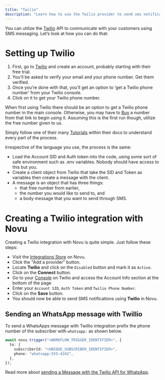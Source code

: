 ```yaml
---
title: "Twilio"
description: "Learn how to use the Twilio provider to send sms notifications using Novu"
---
```


You can utilize the [Twilio](https://www.twilio.com/) API to communicate with your customers using SMS messaging. Let’s look at how you can do that:

# Setting up Twilio

1. First, go to [Twilio](https://www.twilio.com/) and create an account, probably starting with their free trial.
2. You’ll be asked to verify your email and your phone number. Get them verified.
3. Once you’re done with that, you’ll get an option to ‘get a Twilio phone number’ from your Twilio console.
4. Click on it to get your Twilio phone number.

When first using Twilio there should be an option to get a Twilio phone number in the main console. Otherwise, you may have to [Buy](https://console.twilio.com/us1/develop/phone-numbers/manage/search?frameUrl=%2Fconsole%2Fphone-numbers%2Fsearch%3Fx-target-region%3Dus1&currentFrameUrl=%2Fconsole%2Fphone-numbers%2Fsearch%3FisoCountry%3DUS%26searchTerm%3D%26searchFilter%3Dleft%26searchType%3Dnumber%26x-target-region%3Dus1%26__override_layout__%3Dembed%26bifrost%3Dtrue) a number from that link to begin using it. Assuming this is the first run though, utilize the free number given to us.

Simply follow one of their many [Tutorials](https://www.twilio.com/docs/usage/requests-to-twilio) within their docs to understand every part of the process.

Irrespective of the language you use, the process is the same:

- Load the Account SID and Auth token into the code, using some sort of safe environment such as .env variables. Nobody should have access to this but you.
- Create a client object from Twilio that take the SID and Token as variables then create a message with the client.
- A message is an object that has three things:
  - that free number from earlier,
  - the number you would like to send to, and
  - a body message that you want to send through SMS.

# Creating a Twilio integration with Novu

Creating a Twilio integration with Novu is quite simple. Just follow these steps:

- Visit the [Integrations Store](https://dashboard.novu.co/integrations) on Novu.
- Click the "Add a provider" button.
- Locate **Twilio** and click on the `Disabled` button and mark it as `Active`.
- Click on the **Connect** button.
- Go to your [Console](https://console.twilio.com/) on Twilio and access the Account Info section at the bottom of the page
- Enter your `Account SID`, `Auth Token` and `Twilio Phone Number`.
- Click on the **Save** button.
- You should now be able to send SMS notifications using **Twilio** in Novu.

## Sending an WhatsApp message with Twillio

To send a WhatsApps message with Twillio integration prefix the phone number of the subscriber with `whatsapp:` as shown below.

```ts
await novu.trigger("<WORKFLOW_TRIGGER_IDENTIFIER>", {
  to: {
    subscriberId: "<UNIQUE_SUBSCRIBER_IDENTIFIER>",
    phone: "whatsapp:555-4242",
  },
});
```

Read more about [sending a Message with the Twilio API for WhatsApp](https://www.twilio.com/docs/whatsapp/tutorial).
